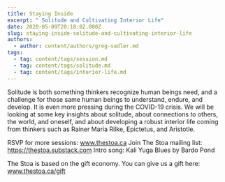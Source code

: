 ```yaml
---
title: Staying Inside
excerpt: " Solitude and Cultivating Interior Life"
date: 2020-05-09T20:18:02.000Z
slug: staying-inside-solitude-and-cultivating-interior-life
authors:
  - author: content/authors/greg-sadler.md
tags:
  - tag: content/tags/session.md
  - tag: content/tags/solitude.md
  - tag: content/tags/interior-life.md
---
```


Solitude is both something thinkers recognize human beings need, and a challenge for those same human beings to understand, endure, and develop. It is even more pressing during the COVID-19 crisis. We will be looking at some key insights about solitude, about connections to others, the world, and oneself, and about developing a robust interior life coming from thinkers such as Rainer Maria Rilke, Epictetus, and Aristotle.

RSVP for more sessions: www.thestoa.ca
Join The Stoa mailing list: https://thestoa.substack.com
Intro song: Kali Yuga Blues by Bardo Pond

The Stoa is based on the gift economy. You can give us a gift here: www.thestoa.ca/gift
